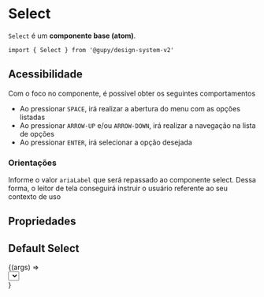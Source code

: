 
<Meta title="atoms/Select" component={Select} argTypes={{}} />

# Select

`Select` é um **componente base (atom)**.

`import { Select } from '@gupy/design-system-v2'`

## Acessibilidade

Com o foco no componente, é possível obter os seguintes comportamentos
   - Ao pressionar `SPACE`, irá realizar a abertura do menu com as opções listadas
   - Ao pressionar `ARROW-UP` e/ou `ARROW-DOWN`, irá realizar a navegação na lista de opções
   - Ao pressionar `ENTER`, irá selecionar a opção desejada

### Orientações

Informe o valor `ariaLabel` que será repassado ao componente select. Dessa forma, o leitor de tela conseguirá instruir o usuário referente ao seu contexto de uso

## Propriedades

<ArgsTable of={Select} />

## Default Select

<Canvas>
  <Story name="Select" args={{ id: 'id-to-select', placeholder: 'My select atom', ariaLabel: 'Label to select', options: [
    { label: 'Portuguese', value: 'pt' },
      { label: 'Spanish', value: 'es' },
      { label: 'English', value: 'en' },
      { label: 'A', value: 'a' },
      { label: 'B', value: 'b' },
      { label: 'C', value: 'c' },
      { label: 'D', value: 'd' },
      { label: 'E', value: 'e' },
      { label: 'F', value: 'f' },
      {
        label: `Lorem ipsum dolor sit amet, consectetur adipiscing elit, sed do eiusmod tempor incididunt ut 
          labore et dolore magna aliqua. Ut enim ad minim veniam, quis nostrud exercitation ullamco laboris nisi ut 
          aliquip ex ea commodo consequat. Duis aute irure dolor in reprehenderit in voluptate velit esse cillum dolore eu 
          fugiat nulla pariatur. Excepteur sint occaecat cupidatat non proident, sunt in culpa qui officia deserunt mollit 
          anim id est laborum.`,
        value: 'longtext'
      }
  ] }}>
    {(args) => <div style={{ width: 731 }}><Select {...args} /></div>}
  </Story>
</Canvas>
